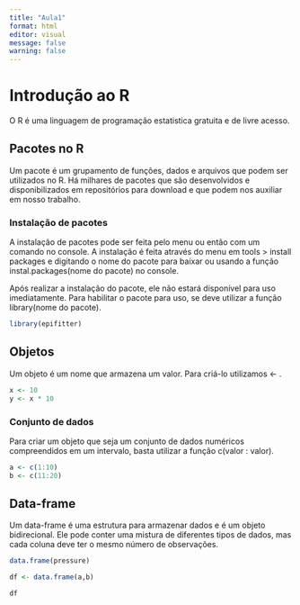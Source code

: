 ```yaml
---
title: "Aula1"
format: html
editor: visual
message: false
warning: false
---
```


# Introdução ao R

O R é uma linguagem de programação estatistica gratuita e de livre acesso.

## Pacotes no R

Um pacote é um grupamento de funções, dados e arquivos que podem ser utilizados no R. Há milhares de pacotes que são desenvolvidos e disponibilizados em repositórios para download e que podem nos auxiliar em nosso trabalho.

### Instalação de pacotes

A instalação de pacotes pode ser feita pelo menu ou então com um comando no console. A instalação é feita através do menu em tools \> install packages e digitando o nome do pacote para baixar ou usando a função instal.packages(nome do pacote) no console.

Após realizar a instalação do pacote, ele não estará disponível para uso imediatamente. Para habilitar o pacote para uso, se deve utilizar a função library(nome do pacote).

```r
library(epifitter)
```

## Objetos

Um objeto é um nome que armazena um valor. Para criá-lo utilizamos \<- .

```r
x <- 10
y <- x * 10
```

### Conjunto de dados

Para criar um objeto que seja um conjunto de dados numéricos compreendidos em um intervalo, basta utilizar a função c(valor : valor).

```r
a <- c(1:10)
b <- c(11:20)
```

## Data-frame

Um data-frame é uma estrutura para armazenar dados e é um objeto bidirecional. Ele pode conter uma mistura de diferentes tipos de dados, mas cada coluna deve ter o mesmo número de observações.

```r
data.frame(pressure)

df <- data.frame(a,b)

df
```
